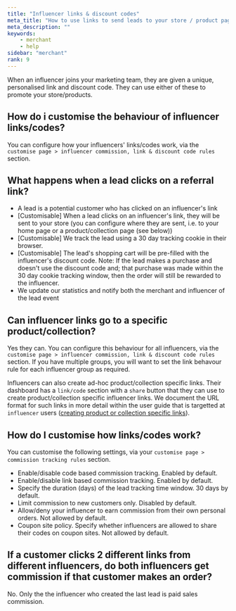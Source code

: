 ```yaml
---
title: "Influencer links & discount codes"
meta_title: "How to use links to send leads to your store / product pages"
meta_description: ""
keywords:
    - merchant
    - help
sidebar: "merchant"
rank: 9
---
```


When an influencer joins your marketing team, they are given a unique, personalised link and discount code. They can use either of these to promote your store/products.

## How do i customise the behaviour of influencer links/codes?

You can configure how your influencers' links/codes work, via the `customise page > influencer commission, link & discount code rules` section.

## What happens when a lead clicks on a referral link?

- A lead is a potential customer who has clicked on an influencer's link
- [Customisable] When a lead clicks on an influencer's link, they will be sent to your store (you can configure where they are sent, i.e. to your home page or a product/collection page (see below))
- [Customisable] We track the lead using a 30 day tracking cookie in their browser.
- [Customisable] The lead's shopping cart will be pre-filled with the influencer's discount code. Note: If the lead makes a purchase and doesn't use the discount code and; that purchase was made within the 30 day cookie tracking window, then the order will still be rewarded to the influencer.
- We update our statistics and notify both the merchant and influencer of the lead event

## Can influencer links go to a specific product/collection?

Yes they can. You can configure this behaviour for all influencers, via the `customise page > influencer commission, link & discount code rules` section. If you have multiple groups, you will want to set the link behavour rule for each influencer group as required.

Influencers can also create ad-hoc product/collection specific links. Their dashboard has a `link/code` section with a `share` button that they can use to create product/collection specific influencer links. We document the URL format for such links in more detail within the user guide that is targetted at `influencer` users ([creating product or collection specific links](/influencer/how-do-i-earn-commission/#product-specific)).

## How do I customise how links/codes work?

You can customise the following settings, via your `customise page > commission tracking rules` section.

- Enable/disable code based commission tracking. Enabled by default.
- Enable/disable link based commission tracking. Enabled by default.
- Specify the duration (days) of the lead tracking time window. 30 days by default.
- Limit commission to new customers only. Disabled by default.
- Allow/deny your influencer to earn commission from their own personal orders. Not allowed by default.
- Coupon site policy. Specify whether influencers are allowed to share their codes on coupon sites. Not allowed by default.

## If a customer clicks 2 different links from different influencers, do both influencers get commission if that customer makes an order?

No. Only the the influencer who created the last lead is paid sales commission.